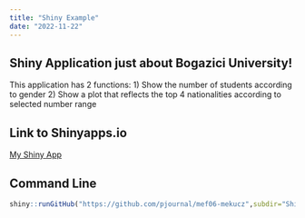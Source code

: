 ```yaml
---
title: "Shiny Example"
date: "2022-11-22"
---
```


## Shiny Application just about Bogazici University!
This application has 2 functions:
1) Show the number of students according to gender
2) Show a plot that reflects the top 4 nationalities according to selected number range


## Link to Shinyapps.io

[My Shiny App](https://mekucz.shinyapps.io/Shiny/)


## Command Line
```r
shiny::runGitHub("https://github.com/pjournal/mef06-mekucz",subdir="Shiny/")
```


